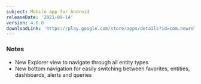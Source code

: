 ```yaml
---
subject: Mobile app for Android
releaseDate: '2021-09-14'
version: 4.0.0
downloadLink: 'https://play.google.com/store/apps/details?id=com.newrelic.rpm'
---
```


### Notes

* New Explorer view to navigate through all entity types
* New bottom navigation for easily switching between favorites, entities, dashboards, alerts and queries
